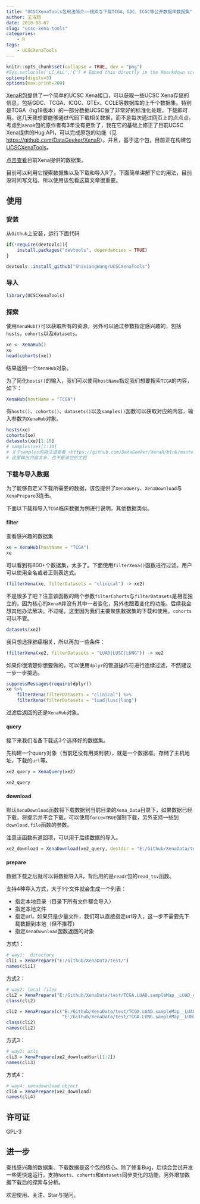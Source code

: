 ```yaml
---
title: "UCSCXenaTools包用法简介——搜索与下载TCGA、GDC、ICGC等公开数据库数据集"
author: 王诗翔
date: 2018-08-07
slug: "ucsc-xena-tools"
categories: 
    - R
tags:
    - UCSCXenaTools
---
```



```r
knitr::opts_chunk$set(collapse = TRUE, dev = "png")
#Sys.setlocale('LC_ALL','C') # Embed this directly in the Rmarkdown script that contains the Chinese character comment
options(digits=3)
options(max.print=200)
```

[XenaR包](https://github.com/DataGeeker/XenaR)提供了一个简单的UCSC Xena接口，可以获取一些UCSC Xena存储的信息，包括GDC、TCGA、ICGC、GTEx、CCLE等数据库的上千个数据集。特别是TCGA（hg19版本）的一部分数据UCSC做了非常好的标准化处理，下载即可用。这几天我想要能够通过代码下载相关数据，而不是每次通过网页上的点点点。考虑到`XenaR`包的原作者有3年没有更新了，我在它的基础上修正了目前UCSC Xena提供的Hug API，可以完成原包的功能（见<https://github.com/DataGeeker/XenaR>）。并且，基于这个包，目前正在构建包[UCSCXenaTools](https://github.com/ShixiangWang/UCSCXenaTools)。

[点击查看](https://xenabrowser.net/datapages/)目前Xena提供的数据集。

目前可以利用它搜索数据集以及下载和导入R了。下面简单讲解下它的用法，目前没时间写文档，所以使用该包看这篇文章很重要。

## 使用

### 安装

从`Github`上安装，运行下面代码

```r
if(!require(devtools)){
    install.packages("devtools", dependencies = TRUE)
}

devtools::install_github("ShixiangWang/UCSCXenaTools")

```

### 导入

```r
library(UCSCXenaTools)
```


### 探索

使用`XenaHub()`可以获取所有的资源，另外可以通过参数指定感兴趣的，包括`hosts`，`cohorts`以及`datasets`。

```r
xe <- XenaHub()
xe
head(cohorts(xe))
```

结果返回一个`XenaHub`对象。

为了简化`hosts()`的输入，我们可以使用`hostName`指定我们想要搜索`TCGA`的内容，如下：

```r
XenaHub(hostName = "TCGA")
```

有`hosts()`、`cohorts()`、`datasets()`以及`samples()`函数可以获取对应的内容，输入参数为`XenaHub`对象。

```r
hosts(xe)
cohorts(xe)
datasets(xe)[1:10]
# samples(xe)[1:10]
# 关于samples的用法请查看 <https://github.com/DataGeeker/XenaR/blob/master/inst/README.Rmd>
# 这里输出内容太多，也不是该包的主题
```

### 下载与导入数据

为了能够自定义下载所需要的数据，该包提供了`XenaQuery`、`XenaDownload`与`XenaPrepare`3连击。

下面以下载和导入`TCGA`临床数据为例进行说明，其他数据类似。

#### filter

查看感兴趣的数据集

```r
xe = XenaHub(hostName = "TCGA")
xe
```

可以看到有800+个数据集，太多了。下面使用`filterXena()`函数进行过滤。用户可以使用全名或者正则表达式。

```r
(filterXena(xe, filterDatasets = "clinical") -> xe2)
```

不是很多了吧？注意该函数的两个参数`filterCohorts`与`filterDatasets`是相互独立的，因为核心的`XenaR`并没有其中一者变化，另外也跟着变化的功能。后续我会想其他办法解决。不过呢，这里因为我们主要聚焦数据集的下载和使用，`cohorts`可以不管。

```r
datasets(xe2)
```

我只想选择肺癌相关，所以再加一些条件：

```r
(filterXena(xe2, filterDatasets = "LUAD|LUSC|LUNG")) -> xe2
```

如果你很清楚你想要做的，可以使用`dplyr`的管道操作符进行连续过滤，不然建议一步一步挑选。

```r
suppressMessages(require(dplyr))
xe %>% 
    filterXena(filterDatasets = "clinical") %>% 
    filterXena(filterDatasets = "luad|lusc|lung")
```

过滤后返回的还是`XenaHub`对象。


#### query

接下来我们准备下载这3个选择好的数据集。

先构建一个query对象（当前还没有用类封装），就是一个数据框。存储了主机地址，下载的`url`等。

```r
xe2_query = XenaQuery(xe2)

xe2_query
```

#### download

默认`XenaDownload`函数将下载数据到当前目录的`Xena_Data`目录下，如果数据已经下载，将提示并不会下载，可以使用`force=TRUE`强制下载，另外支持一些到`download.file`函数的参数。

注意该函数有返回项，可以用于后续数据的导入。

```r
xe2_download = XenaDownload(xe2_query, destdir = "E:/Github/XenaData/test/")
```

#### prepare

数据下载之后就可以将数据导入R，背后用的是`readr`包的`read_tsv`函数。

支持4种导入方式，大于1个文件就会生成一个列表：

* 指定本地目录（目录下所有文件都会导入）
* 指定本地文件
* 指定url，如果只是少量文件，我们可以直接指定url导入，这一步不需要先下载数据到本地（但不推荐）
* 指定`XenaDownload`函数返回的对象

方式1：

```r
# way1:  directory
cli1 = XenaPrepare("E:/Github/XenaData/test/")
names(cli1)
```


方式2：

```r
# way2: local files
cli2 = XenaPrepare("E:/Github/XenaData/test/TCGA.LUAD.sampleMap__LUAD_clinicalMatrix.gz")
class(cli2)

cli2 = XenaPrepare(c("E:/Github/XenaData/test/TCGA.LUAD.sampleMap__LUAD_clinicalMatrix.gz",
                     "E:/Github/XenaData/test/TCGA.LUNG.sampleMap__LUNG_clinicalMatrix.gz"))
class(cli2)
names(cli2)
```

方式3：

```r
# way3: urls
cli3 = XenaPrepare(xe2_download$url[1:2])
names(cli3)
```

方式4：

```r
# way4: xenadownload object
cli4 = XenaPrepare(xe2_download)
names(cli4)
```


## 许可证

GPL-3

## 进一步

查找感兴趣的数据集、下载数据是这个包的核心。除了修复Bug，后续会尝试开发一些更快速运行，支持`hosts`、`cohorts`和`datasets`同步变化的功能，另外增加数据下载后的探索与分析。

欢迎使用、关注、Star与提问。